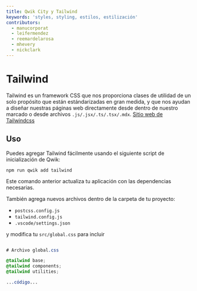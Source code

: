 ```yaml
---
title: Qwik City y Tailwind
keywords: 'styles, styling, estilos, estilización'
contributors:
  - manucorporat
  - leifermendez
  - reemardelarosa
  - mhevery
  - nickclark
---
```


# Tailwind

Tailwind es un framework CSS que nos proporciona clases de utilidad de un solo propósito que están estándarizadas en gran medida, y que nos ayudan a diseñar nuestras páginas web directamente desde dentro de nuestro marcado o desde archivos `.js/.jsx/.ts/.tsx/.mdx`. [Sitio web de Tailwindcss](https://tailwindcss.com/)

## Uso

Puedes agregar Tailwind fácilmente usando el siguiente script de inicialización de Qwik:

```shell
npm run qwik add tailwind
```

Este comando anterior actualiza tu aplicación con las dependencias necesarias.

También agrega nuevos archivos dentro de la carpeta de tu proyecto:

- `postcss.config.js`
- `tailwind.config.js`
- `.vscode/settings.json`

y modifica tu `src/global.css` para incluir

```css title="src/global.css"

# Archivo global.css

@tailwind base;
@tailwind components;
@tailwind utilities;

...código...

```
